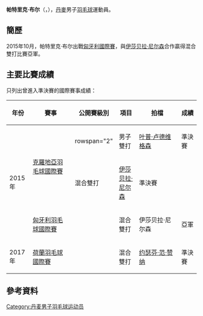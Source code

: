 {{noteTA|G1=Badminton}}
{{Infobox 羽球選手
| playername              = 帕特里克·布尔<br/>{{lang|da|Patrick Buhl}}
| image                   = 
| size                    = 
| caption                 = 
| birth_name              = 
| date_of_birth           = {{birth_date_and_age|1994|1|16}}
| place_of_birth          = 
| height                  = 
| weight                  =
| event                   = 男子雙打、混合雙打
| country                 = {{DEN}}
| years_started           = 
| handedness              = 
| coach                   = 
| highest_ranking         = 第146位（混雙-[[伊莎贝拉·尼尔森|尼尔森]]）
| date_of_highest_ranking = 2016年4月14日<ref name="ranking">[http://bwfcontent.tournamentsoftware.com/ranking/player.aspx?id=11138&player=387379 BWF World Ranking - Ranking of Patrick BUHL (85415)]{{en}}</ref>
| current_ranking         = 第573位（男雙-[[克里斯托弗·克努森|克努森]]）<br/>第186位（混雙-[[伊莎贝拉·尼尔森|尼尔森]]）
| date_of_current_ranking = 2016年5月5日<ref>[http://bwfcontent.tournamentsoftware.com/ranking/category.aspx?id=11138&category=474 BWF World Ranking - BWF世界排名榜 (5/5/2016) - Men's doubles] {{Wayback|url=http://bwfcontent.tournamentsoftware.com/ranking/category.aspx?id=11138&category=474 |date=20210110133614 }}{{en}}</ref><ref>[http://bwfcontent.tournamentsoftware.com/ranking/category.aspx?id=11138&category=476 BWF World Ranking - BWF世界排名榜 (5/5/2016) - Mixed doubles] {{Wayback|url=http://bwfcontent.tournamentsoftware.com/ranking/category.aspx?id=11138&category=476 |date=20210813070046 }}{{en}}</ref>
| played                  = 11勝–7負（男單）<br/>8勝–11負（男雙）<br/>12勝–10負（混雙）
| titles                  = 
| bwf_profile             = 6E1875A8-3440-4068-BEDB-B642F5672020
| bwf_id                  = 85415
| updated                 = 2016年5月10日
}}
{{MedalTableTop}}
{{MedalSport | 男子[[羽毛球|羽毛球]]}}
{{MedalCountry | {{DEN}}}}
{{MedalBottom}}
'''帕特里克·布尔'''（{{lang-da|'''Patrick Buhl'''}}，{{bd|1994年|1月16日|}}），[[丹麥|丹麥]]男子[[羽毛球|羽毛球]]運動員。

==簡歷==
2015年10月，帕特里克·布尔出戰[[2015年匈牙利羽毛球國際賽|匈牙利國際賽]]，與[[伊莎贝拉·尼尔森|伊莎贝拉·尼尔森]]合作贏得混合雙打比賽亞軍。

==主要比賽成績==
只列出曾進入準決賽的國際賽事成績：
{| class=wikitable style="text-align:center; font-size:small;" 
!width="50"|年份
!width="180"|賽事
!width="80"|公開賽級別
!width="60"|項目
!width="180"|拍檔
!width="50"|成績
|-
!rowspan="3"|2015年
|rowspan="2"|[[2015年克羅地亞羽毛球國際賽|克羅地亞羽毛球國際賽]]
|rowspan="2" {{BWFIS}}
|男子雙打
|[[叶普·卢德维格森|叶普·卢德维格森]]
|bgcolor="#b8860b"|準決賽
|-
|混合雙打
|[[伊莎贝拉·尼尔森|伊莎贝拉·尼尔森]]
|bgcolor="#b8860b"|準決賽
|-
|[[2015年匈牙利羽毛球國際賽|匈牙利羽毛球國際賽]]
|{{BWFIS}}
|混合雙打
|伊莎贝拉·尼尔森
|bgcolor="silver"|亞軍
|-
!rowspan="1"|2017年
|[[2017年荷蘭羽毛球國際賽|荷蘭羽毛球國際賽]]
|{{BWFIS}}
|混合雙打
|[[约瑟芬·范·赞纳|约瑟芬·范·赞纳]]
|bgcolor="#b8860b"|準決賽
|}
{{BWF賽事級別索引}}

==參考資料==
{{Reflist}}

{{DEFAULTSORT:Buhl, Patrick}}
[[Category:丹麦男子羽毛球运动员|Category:丹麦男子羽毛球运动员]]